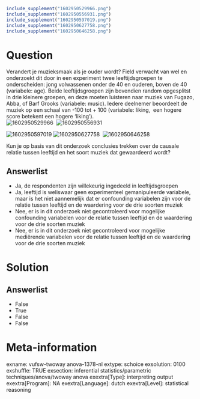 ```{r, echo = FALSE, results = "hide"}
include_supplement("1602950529966.png")
include_supplement("1602950556931.png")
include_supplement("1602950597019.png")
include_supplement("1602950627758.png")
include_supplement("1602950646258.png")
```

Question
========
Verandert je muzieksmaak als je ouder wordt? Field verwacht van wel en
onderzoekt dit door in een experiment twee leeftijdsgroepen te
onderscheiden: jong volwassenen onder de 40 en ouderen, boven de 40
(variabele: age). Beide leeftijdsgroepen zijn bovendien random
opgesplitst in drie kleinere groepen, en deze moeten luisteren naar
muziek van Fugazo, Abba, of Barf Grooks (variabele: music). Iedere
deelnemer beoordeelt de muziek op een schaal van -100 tot + 100
(variabele: liking,  een hogere score betekent een hogere ‘liking’).  
<img src="1602950529966.png" class="fr-fic fr-dii tvcss_2"
alt="1602950529966" /> 
<img src="1602950556931.png" class="fr-fic fr-dii tvcss_3"
alt="1602950556931" />  
  
<img src="1602950597019.png" class="fr-fic fr-dii tvcss_4"
alt="1602950597019" /> <img src="1602950627758.png" class="fr-fic fr-dii tvcss_5"
alt="1602950627758" /> 
<img src="1602950646258.png" class="fr-fic fr-dii tvcss_5"
alt="1602950646258" />  
  
Kun je op basis van dit onderzoek conclusies trekken over de causale
relatie tussen leeftijd en het soort muziek dat gewaardeerd wordt?

Answerlist
----------
* Ja, de respondenten zijn willekeurig ingedeeld in leeftijdsgroepen
* Ja, leeftijd is weliswaar geen experimenteel gemanipuleerde variabele,
  maar is het niet aannemelijk dat er confounding variabelen zijn voor de
  relatie tussen leeftijd en de waardering voor de drie soorten muziek
* Nee, er is in dit onderzoek niet gecontroleerd voor mogelijke
  confounding variabelen voor de relatie tussen leeftijd en de waardering
  voor de drie soorten muziek
* Nee, er is in dit onderzoek niet gecontroleerd voor mogelijke mediërende
  variabelen voor de relatie tussen leeftijd en de waardering voor de drie
  soorten muziek

Solution
========










Answerlist
----------
* False
* True
* False
* False

Meta-information
================
exname: vufsw-twoway anova-1378-nl
extype: schoice
exsolution: 0100
exshuffle: TRUE
exsection: inferential statistics/parametric techniques/anova/twoway anova
exextra[Type]: interpreting output
exextra[Program]: NA
exextra[Language]: dutch
exextra[Level]: statistical reasoning

